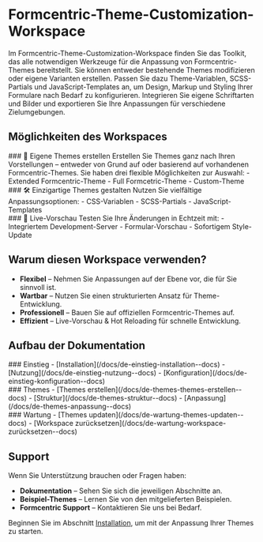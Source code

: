 
<Meta title='DE/Einleitung' />

# Formcentric-Theme-Customization-Workspace

Im Formcentric-Theme-Customization-Workspace finden Sie das Toolkit, das alle notwendigen Werkzeuge für die Anpassung von Formcentric-Themes bereitstellt. Sie können entweder bestehende Themes modifizieren oder eigene Varianten erstellen. Passen Sie dazu Theme-Variablen, SCSS-Partials und JavaScript-Templates an, um Design, Markup und Styling Ihrer Formulare nach Bedarf zu konfigurieren. Integrieren Sie eigene Schriftarten und Bilder und exportieren Sie Ihre Anpassungen für verschiedene Zielumgebungen.

## Möglichkeiten des Workspaces

<div style={{ display: 'grid', gridTemplateColumns: 'repeat(auto-fit, minmax(300px, 1fr))', gap: '1rem', padding: '1rem 0' }}>
  <div style={{ padding: '1rem', borderRadius: 16, backgroundColor: '#F7F8FD' }}>
    ### 🎨 Eigene Themes erstellen  
    Erstellen Sie Themes ganz nach Ihren Vorstellungen – entweder von Grund auf oder basierend auf vorhandenen Formcentric-Themes. 
    Sie haben drei flexible Möglichkeiten zur Auswahl:  
    - Extended Formcentric-Theme  
    - Full Formcetric-Theme  
    - Custom-Theme
  </div>

<div style={{ padding: '1rem', borderRadius: 16, backgroundColor: '#F7F8FD' }}>
    ### 🛠️ Einzigartige Themes gestalten 
    Nutzen Sie vielfältige Anpassungsoptionen: 
    - CSS-Variablen 
    - SCSS-Partials 
    - JavaScript-Templates
</div>

  <div style={{ padding: '1rem', borderRadius: 16, backgroundColor: '#F7F8FD' }}>
    ### 🔄 Live-Vorschau  
    Testen Sie Ihre Änderungen in Echtzeit mit:
    - Integriertem Development-Server  
    - Formular-Vorschau  
    - Sofortigem Style-Update
  </div>
</div>

## Warum diesen Workspace verwenden?

- **Flexibel** – Nehmen Sie Anpassungen auf der Ebene vor, die für Sie sinnvoll ist.
- **Wartbar** – Nutzen Sie einen strukturierten Ansatz für Theme-Entwicklung.
- **Professionell** – Bauen Sie auf offiziellen Formcentric-Themes auf.
- **Effizient** – Live-Vorschau & Hot Reloading für schnelle Entwicklung.

## Aufbau der Dokumentation

<div style={{ display: 'grid', gridTemplateColumns: 'repeat(auto-fit, minmax(250px, 1fr))', gap: '1rem', padding: '1rem 0' }}>
  <div style={{ padding: '1rem', borderRadius: 16, backgroundColor: '#F7F8FD' }}>
    ### Einstieg  
    - [Installation](/docs/de-einstieg-installation--docs)  
    - [Nutzung](/docs/de-einstieg-nutzung--docs)  
    - [Konfiguration](/docs/de-einstieg-konfiguration--docs)
  </div>

<div style={{ padding: '1rem', borderRadius: 16, backgroundColor: '#F7F8FD' }}>
    ### Themes 
    - [Themes erstellen](/docs/de-themes-themes-erstellen--docs) 
    - [Struktur](/docs/de-themes-struktur--docs)
    - [Anpassung](/docs/de-themes-anpassung--docs)
</div>

  <div style={{ padding: '1rem', borderRadius: 16, backgroundColor: '#F7F8FD' }}>
    ### Wartung  
    - [Themes updaten](/docs/de-wartung-themes-updaten--docs)  
    - [Workspace zurücksetzen](/docs/de-wartung-workspace-zurücksetzen--docs)  
  </div>
</div>

## Support

Wenn Sie Unterstützung brauchen oder Fragen haben:

- **Dokumentation** – Sehen Sie sich die jeweiligen Abschnitte an.
- **Beispiel-Themes** – Lernen Sie von den mitgelieferten Beispielen.
- **Formcentric Support** – Kontaktieren Sie uns bei Bedarf.

Beginnen Sie im Abschnitt [Installation](/docs/de-einstieg-installation--docs), um mit der Anpassung Ihrer Themes zu starten.
